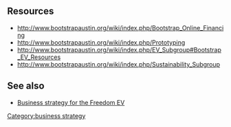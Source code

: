 == Resources ==
* http://www.bootstrapaustin.org/wiki/index.php/Bootstrap_Online_Financing
* http://www.bootstrapaustin.org/wiki/index.php/Prototyping
* http://www.bootstrapaustin.org/wiki/index.php/EV_Subgroup#Bootstrap_EV_Resources
* http://www.bootstrapaustin.org/wiki/index.php/Sustainability_Subgroup
== See also ==
* [[Business strategy for the Freedom EV]]

{{stub}}

[[Category:business strategy]]